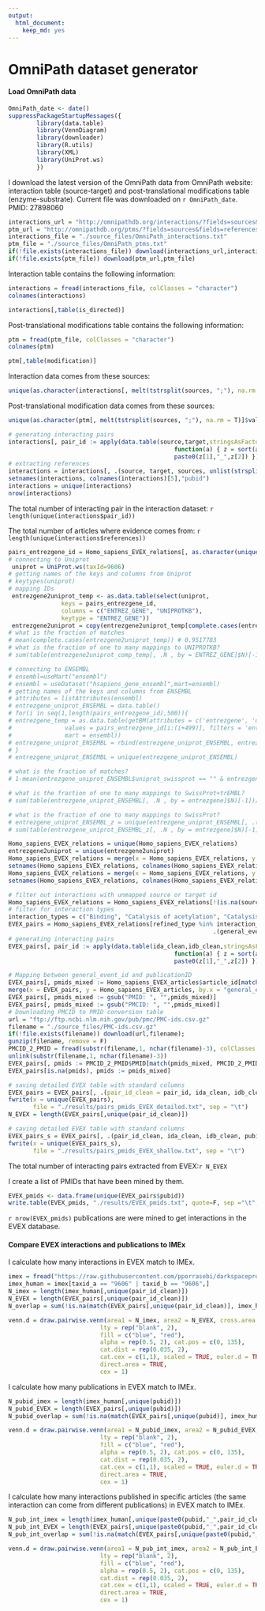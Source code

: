 ```yaml
---
output: 
  html_document: 
    keep_md: yes
---
```

OmniPath dataset generator
========================================================

#### Load OmniPath data

```r
OmniPath_date <- date()
suppressPackageStartupMessages({
        library(data.table)
        library(VennDiagram)
        library(downloader)
        library(R.utils)
        library(XML)
        library(UniProt.ws)
        })
```

I download the latest version of the OmniPath data from OmniPath website: interaction table (source-target) and post-translational modifications table (enzyme-substrate). Current file was downloaded on `r OmniPath_date`. PMID: 27898060

```r
interactions_url = "http://omnipathdb.org/interactions/?fields=sources&fields=references"
ptm_url = "http://omnipathdb.org/ptms/?fields=sources&fields=references"
interactions_file = "./source_files/OmniPath_interactions.txt"
ptm_file = "./source_files/OmniPath_ptms.txt"
if(!file.exists(interactions_file)) download(interactions_url,interactions_file)
if(!file.exists(ptm_file)) download(ptm_url,ptm_file)
```

Interaction table contains the following information:
```r
interactions = fread(interactions_file, colClasses = "character")
colnames(interactions)
```

```r
interactions[,table(is_directed)]
```

Post-translational modifications table contains the following information:
```r
ptm = fread(ptm_file, colClasses = "character")
colnames(ptm)
```

```r
ptm[,table(modification)]
```

Interaction data comes from these sources:

```r
unique(as.character(interactions[, melt(tstrsplit(sources, ";"), na.rm = T)]$value))
```

Post-translational modification data comes from these sources:

```r
unique(as.character(ptm[, melt(tstrsplit(sources, ";"), na.rm = T)]$value))
```

```r
# generating interacting pairs
interactions[, pair_id := apply(data.table(source,target,stringsAsFactors = F), 1,
                                               function(a) { z = sort(a)
                                               paste0(z[1],"_",z[2]) })]
# extracting references
interactions = interactions[, .(source, target, sources, unlist(strsplit(references, ";"))), by = pair_id]
setnames(interactions, colnames(interactions)[5],"pubid")
interactions = unique(interactions)
nrow(interactions)
```

The total number of interacting pair in the interaction dataset: `r length(unique(interactions$pair_id))`

The total number of articles where evidence comes from: `r length(unique(interactions$references))`  

```r
pairs_entrezgene_id = Homo_sapiens_EVEX_relations[, as.character(unique(c(source_entrezgene_id, target_entrezgene_id)))]
# connecting to Uniprot
 uniprot = UniProt.ws(taxId=9606)
# getting names of the keys and columns from Uniprot
# keytypes(uniprot)
# mapping IDs
 entrezgene2uniprot_temp <- as.data.table(select(uniprot, 
               keys = pairs_entrezgene_id, 
               columns = c("ENTREZ_GENE", "UNIPROTKB"),
               keytype = "ENTREZ_GENE"))
 entrezgene2uniprot = copy(entrezgene2uniprot_temp[complete.cases(entrezgene2uniprot_temp),])
# what is the fraction of matches
# mean(complete.cases(entrezgene2uniprot_temp)) # 0.9517783
# what is the fraction of one to many mappings to UNIPROTKB?
# sum(table(entrezgene2uniprot_comp_temp[, .N , by = ENTREZ_GENE]$N)[-1])/sum(table(entrezgene2uniprot_comp_temp[, .N , by = ENTREZ_GENE]$N)) # 0.5032162

# connecting to ENSEMBL
# ensembl=useMart("ensembl")
# ensembl = useDataset("hsapiens_gene_ensembl",mart=ensembl)
# getting names of the keys and columns from ENSEMBL
# attributes = listAttributes(ensembl)
# entrezgene_uniprot_ENSEMBL = data.table()
# for(i in seq(1,length(pairs_entrezgene_id),500)){
# entrezgene_temp = as.data.table(getBM(attributes = c('entrezgene', 'uniprot_swissprot',"uniprot_sptrembl"), 
#               values = pairs_entrezgene_id[i:(i+499)], filters = 'entrezgene',
#               mart = ensembl))
# entrezgene_uniprot_ENSEMBL = rbind(entrezgene_uniprot_ENSEMBL, entrezgene_temp)
# }
# entrezgene_uniprot_ENSEMBL = unique(entrezgene_uniprot_ENSEMBL)

# what is the fraction of matches?
# 1-mean(entrezgene_uniprot_ENSEMBL$uniprot_swissprot == "" & entrezgene_uniprot_ENSEMBL$uniprot_sptrembl == "") # 0.9951115

# what is the fraction of one to many mappings to SwissProt+trEMBL?
# sum(table(entrezgene_uniprot_ENSEMBL[, .N , by = entrezgene]$N)[-1])/sum(table(entrezgene_uniprot_ENSEMBL[, .N , by = entrezgene]$N)) # 0.7543455

# what is the fraction of one to many mappings to SwissProt?
# entrezgene_uniprot_ENSEMBL_z = unique(entrezgene_uniprot_ENSEMBL[, .(entrezgene, uniprot_swissprot)])
# sum(table(entrezgene_uniprot_ENSEMBL_z[, .N , by = entrezgene]$N)[-1])/sum(table(entrezgene_uniprot_ENSEMBL_z[, .N , by = entrezgene]$N)) # 0.7310322

Homo_sapiens_EVEX_relations = unique(Homo_sapiens_EVEX_relations)
entrezgene2uniprot = unique(entrezgene2uniprot)
Homo_sapiens_EVEX_relations = merge(x = Homo_sapiens_EVEX_relations, y = entrezgene2uniprot, by.x = "source_entrezgene_id", by.y = "ENTREZ_GENE", all.x = T, allow.cartesian=TRUE)
setnames(Homo_sapiens_EVEX_relations, colnames(Homo_sapiens_EVEX_relations)[ncol(Homo_sapiens_EVEX_relations)], "source_uniprotkb_id")
Homo_sapiens_EVEX_relations = merge(x = Homo_sapiens_EVEX_relations, y = entrezgene2uniprot, by.x = "target_entrezgene_id", by.y = "ENTREZ_GENE", all.x = T, allow.cartesian=TRUE)
setnames(Homo_sapiens_EVEX_relations, colnames(Homo_sapiens_EVEX_relations)[ncol(Homo_sapiens_EVEX_relations)], "target_uniprotkb_id")

# filter out interactions with unmapped source or target id
Homo_sapiens_EVEX_relations = Homo_sapiens_EVEX_relations[!(is.na(source_uniprotkb_id) | is.na(target_uniprotkb_id)),]
# filter for interaction types
interaction_types = c("Binding", "Catalysis of acetylation", "Catalysis of DNA methylation", "Catalysis of glycosylation","Catalysis of hydroxylation", "Catalysis of methylation", "Catalysis of phosphorylation", "Catalysis of ubiquitination")
EVEX_pairs = Homo_sapiens_EVEX_relations[refined_type %in% interaction_types, 
                                                          .(general_event_id, ida_clean = source_uniprotkb_id,idb_clean = target_uniprotkb_id, interaction_type = refined_type, interaction_confidence = confidence, taxon = "9606", EVEX = 1)]
# generating interacting pairs
EVEX_pairs[, pair_id := apply(data.table(ida_clean,idb_clean,stringsAsFactors = F), 1,
                                               function(a) { z = sort(a)
                                               paste0(z[1],"_",z[2]) })]

# Mapping between general_event_id and publicationID
EVEX_pairs[, pmids_mixed := Homo_sapiens_EVEX_articles$article_id[match(general_event_id, Homo_sapiens_EVEX_articles$general_event_id)]]
merge(x = EVEX_pairs, y = Homo_sapiens_EVEX_articles, by.x = "general_event_id", by.y = "general_event_id", all.x = T)
EVEX_pairs[, pmids_mixed := gsub("PMID: ", "",pmids_mixed)]
EVEX_pairs[, pmids_mixed := gsub("PMCID: ", "",pmids_mixed)]
# Downloading PMCID to PMID conversion table
url = "ftp://ftp.ncbi.nlm.nih.gov/pub/pmc/PMC-ids.csv.gz"
filename = "./source_files/PMC-ids.csv.gz"
if(!file.exists(filename)) download(url,filename); 
gunzip(filename, remove = F)
PMCID_2_PMID = fread(substr(filename,1, nchar(filename)-3), colClasses = "character")
unlink(substr(filename,1, nchar(filename)-3))
EVEX_pairs[, pmids := PMCID_2_PMID$PMID[match(pmids_mixed, PMCID_2_PMID$PMCID)]]
EVEX_pairs[is.na(pmids), pmids := pmids_mixed]

# saving detailed EVEX table with standard columns
EVEX_pairs = EVEX_pairs[, .(pair_id_clean = pair_id, ida_clean, idb_clean, pubid = pmids, taxon, interaction_type, interaction_confidence, EVEX)]
fwrite(x = unique(EVEX_pairs), 
       file = "./results/pairs_pmids_EVEX_detailed.txt", sep = "\t")
N_EVEX = length(EVEX_pairs[,unique(pair_id_clean)])

# saving detailed EVEX table with standard columns
EVEX_pairs_s = EVEX_pairs[, .(pair_id_clean, ida_clean, idb_clean, pubid, taxon, EVEX)]
fwrite(x = unique(EVEX_pairs_s), 
       file = "./results/pairs_pmids_EVEX_shallow.txt", sep = "\t")
```

The total number of interacting pairs extracted from EVEX:`r N_EVEX`

I create a list of PMIDs that have been mined by them.

```r
EVEX_pmids <- data.frame(unique(EVEX_pairs$pubid))
write.table(EVEX_pmids, "./results/EVEX_pmids.txt", quote=F, sep ="\t", row.names = F, col.names = T)
```

`r nrow(EVEX_pmids)` publications are were mined to get interactions in the EVEX database. 

#### Compare EVEX interactions and publications to IMEx 

I calculate how many interactions in EVEX match to IMEx.

```r
imex = fread("https://raw.githubusercontent.com/pporrasebi/darkspaceproject/master/IMEx/results/imex_full.txt", header = T, sep = "\t", colClasses = "character")
imex_human = imex[taxid_a == "9606" | taxid_b == "9606",]
N_imex = length(imex_human[,unique(pair_id_clean)])
N_EVEX = length(EVEX_pairs[,unique(pair_id_clean)])
N_overlap = sum(!is.na(match(EVEX_pairs[,unique(pair_id_clean)], imex_human[,unique(pair_id_clean)])))

venn.d = draw.pairwise.venn(area1 = N_imex, area2 = N_EVEX, cross.area = N_overlap, category = c("IMEx", "EVEX"), 
                          lty = rep("blank", 2), 
                          fill = c("blue", "red"), 
                          alpha = rep(0.5, 2), cat.pos = c(0, 135), 
                          cat.dist = rep(0.035, 2), 
                          cat.cex = c(1,1), scaled = TRUE, euler.d = TRUE,  margin = 0.05,
                          direct.area = TRUE,
                          cex = 1)

```

I calculate how many publications in EVEX match to IMEx.

```r
N_pubid_imex = length(imex_human[,unique(pubid)])
N_pubid_EVEX = length(EVEX_pairs[,unique(pubid)])
N_pubid_overlap = sum(!is.na(match(EVEX_pairs[,unique(pubid)], imex_human[,unique(pubid)])))

venn.d = draw.pairwise.venn(area1 = N_pubid_imex, area2 = N_pubid_EVEX, cross.area = N_pubid_overlap, category = c("IMEx", "EVEX"), 
                          lty = rep("blank", 2), 
                          fill = c("blue", "red"), 
                          alpha = rep(0.5, 2), cat.pos = c(0, 135), 
                          cat.dist = rep(0.035, 2), 
                          cat.cex = c(1,1), scaled = TRUE, euler.d = TRUE,  margin = 0.05,
                          direct.area = TRUE,
                          cex = 1)

```

I calculate how many interactions published in specific articles (the same interaction can come from different publications) in EVEX match to IMEx.

```r
N_pub_int_imex = length(imex_human[,unique(paste0(pubid,"_",pair_id_clean))])
N_pub_int_EVEX = length(EVEX_pairs[,unique(paste0(pubid,"_",pair_id_clean))])
N_pub_int_overlap = sum(!is.na(match(EVEX_pairs[,unique(paste0(pubid,"_",pair_id_clean))], imex_human[,unique(paste0(pubid,"_",pair_id_clean))])))

venn.d = draw.pairwise.venn(area1 = N_pub_int_imex, area2 = N_pub_int_EVEX, cross.area = N_pub_int_overlap, category = c("IMEx", "EVEX"), 
                          lty = rep("blank", 2), 
                          fill = c("blue", "red"), 
                          alpha = rep(0.5, 2), cat.pos = c(0, 135), 
                          cat.dist = rep(0.035, 2), 
                          cat.cex = c(1,1), scaled = TRUE, euler.d = TRUE,  margin = 0.05,
                          direct.area = TRUE,
                          cex = 1)

```